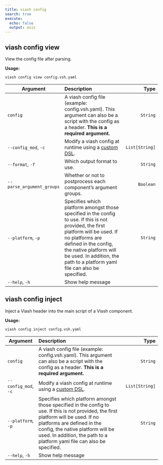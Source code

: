 ```yaml
---
title: viash config
search: true
execute:
  echo: false
  output: asis
---
```


## viash config view

View the config file after parsing.

**Usage:**

`viash config view config.vsh.yaml`

| Argument | Description | Type |
|-|:----|-:
| `config` | A viash config file (example: config.vsh.yaml). This argument can also be a script with the config as a header. **This is a required argument.** | `String` |
| `--config_mod`, `-c` | Modify a viash config at runtime using a [custom DSL](/documentation/reference/config/config-modding.html).  | `List[String]` |
| `--format`, `-f` | Which output format to use. | `String` |
| `--parse_argument_groups` | Whether or not to postprocess each component's argument groups. | `Boolean` |
| `--platform`, `-p` | Specifies which platform amongst those specified in the config to use. If this is not provided, the first platform will be used. If no platforms are defined in the config, the native platform will be used. In addition, the path to a platform yaml file can also be specified. | `String` |
| `--help`, `-h` | Show help message |  |


## viash config inject

Inject a Viash header into the main script of a Viash component.

**Usage:**

`viash config inject config.vsh.yaml`

| Argument | Description | Type |
|-|:----|-:
| `config` | A viash config file (example: config.vsh.yaml). This argument can also be a script with the config as a header. **This is a required argument.** | `String` |
| `--config_mod`, `-c` | Modify a viash config at runtime using a [custom DSL](/documentation/reference/config/config-modding.html).  | `List[String]` |
| `--platform`, `-p` | Specifies which platform amongst those specified in the config to use. If this is not provided, the first platform will be used. If no platforms are defined in the config, the native platform will be used. In addition, the path to a platform yaml file can also be specified. | `String` |
| `--help`, `-h` | Show help message |  |


